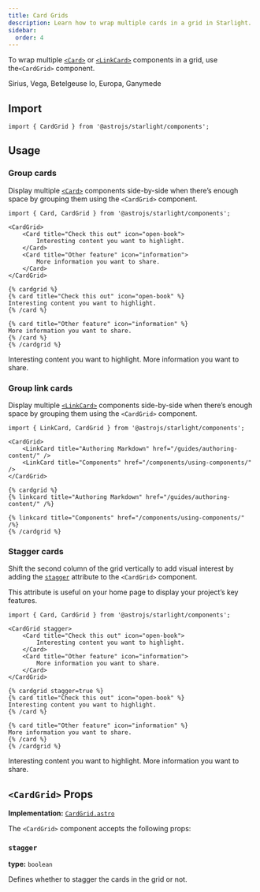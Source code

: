 ```yaml
---
title: Card Grids
description: Learn how to wrap multiple cards in a grid in Starlight.
sidebar:
  order: 4
---
```



To wrap multiple [`<Card>`](/components/cards/) or [`<LinkCard>`](/components/link-cards/) components in a grid, use the`<CardGrid>` component.


<Preview>

<CardGrid slot="preview">
	<Card title="Stars" icon="star">
		Sirius, Vega, Betelgeuse
	</Card>
	<Card title="Moons" icon="moon">
		Io, Europa, Ganymede
	</Card>
</CardGrid>

</Preview>

## Import

```tsx
import { CardGrid } from '@astrojs/starlight/components';
```

## Usage

### Group cards

Display multiple [`<Card>`](/components/cards/) components side-by-side when there’s enough space by grouping them using the `<CardGrid>` component.

<Preview>

```mdx {5,12}
import { Card, CardGrid } from '@astrojs/starlight/components';

<CardGrid>
	<Card title="Check this out" icon="open-book">
		Interesting content you want to highlight.
	</Card>
	<Card title="Other feature" icon="information">
		More information you want to share.
	</Card>
</CardGrid>
```

<Fragment slot="markdoc">

```markdoc {3,11}
{% cardgrid %}
{% card title="Check this out" icon="open-book" %}
Interesting content you want to highlight.
{% /card %}

{% card title="Other feature" icon="information" %}
More information you want to share.
{% /card %}
{% /cardgrid %}
```

</Fragment>

<CardGrid slot="preview">
	<Card title="Check this out" icon="open-book">
		Interesting content you want to highlight.
	</Card>
	<Card title="Other feature" icon="information">
		More information you want to share.
	</Card>
</CardGrid>

</Preview>

### Group link cards

Display multiple [`<LinkCard>`](/components/link-cards/) components side-by-side when there’s enough space by grouping them using the `<CardGrid>` component.

<Preview>

```mdx {5,8}
import { LinkCard, CardGrid } from '@astrojs/starlight/components';

<CardGrid>
	<LinkCard title="Authoring Markdown" href="/guides/authoring-content/" />
	<LinkCard title="Components" href="/components/using-components/" />
</CardGrid>
```

<Fragment slot="markdoc">

```markdoc {3,7}
{% cardgrid %}
{% linkcard title="Authoring Markdown" href="/guides/authoring-content/" /%}

{% linkcard title="Components" href="/components/using-components/" /%}
{% /cardgrid %}
```

</Fragment>

<CardGrid slot="preview">
	<LinkCard title="Authoring Markdown" href="/guides/authoring-content/" />
	<LinkCard title="Components" href="/components/using-components/" />
</CardGrid>

</Preview>

### Stagger cards

Shift the second column of the grid vertically to add visual interest by adding the [`stagger`](#stagger) attribute to the `<CardGrid>` component.

This attribute is useful on your home page to display your project’s key features.

<Preview>

```mdx "stagger"
import { Card, CardGrid } from '@astrojs/starlight/components';

<CardGrid stagger>
	<Card title="Check this out" icon="open-book">
		Interesting content you want to highlight.
	</Card>
	<Card title="Other feature" icon="information">
		More information you want to share.
	</Card>
</CardGrid>
```

<Fragment slot="markdoc">

```markdoc "stagger=true"
{% cardgrid stagger=true %}
{% card title="Check this out" icon="open-book" %}
Interesting content you want to highlight.
{% /card %}

{% card title="Other feature" icon="information" %}
More information you want to share.
{% /card %}
{% /cardgrid %}
```

</Fragment>

<CardGrid slot="preview" stagger>
	<Card title="Check this out" icon="open-book">
		Interesting content you want to highlight.
	</Card>
	<Card title="Other feature" icon="information">
		More information you want to share.
	</Card>
</CardGrid>

</Preview>

## `<CardGrid>` Props

**Implementation:** [`CardGrid.astro`](https://github.com/withastro/starlight/blob/main/packages/starlight/user-components/CardGrid.astro)

The `<CardGrid>` component accepts the following props:

### `stagger`

**type:** `boolean`

Defines whether to stagger the cards in the grid or not.
